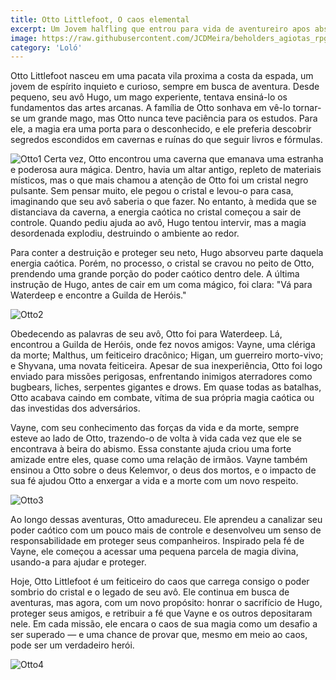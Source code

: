 ```yaml
---
title: Otto Littlefoot, O caos elemental
excerpt: Um Jovem halfling que entrou para vida de aventureiro apos absorver uma grande quantidade de energia caotica.
image: https://raw.githubusercontent.com/JCDMeira/beholders_agiotas_rpg/master/src/assets/images/otto.jpeg
category: 'Loló'
---
```


Otto Littlefoot nasceu em uma pacata vila proxima a costa da espada, um jovem de espírito inquieto e curioso, sempre em busca de aventura. Desde pequeno, seu avô Hugo, um mago experiente, tentava ensiná-lo os fundamentos das artes arcanas. A família de Otto sonhava em vê-lo tornar-se um grande mago, mas Otto nunca teve paciência para os estudos. Para ele, a magia era uma porta para o desconhecido, e ele preferia descobrir segredos escondidos em cavernas e ruínas do que seguir livros e fórmulas.

![Otto1](https://i.imgur.com/tIq8U6w.jpeg)
Certa vez, Otto encontrou uma caverna que emanava uma estranha e poderosa aura mágica. Dentro, havia um altar antigo, repleto de materiais místicos, mas o que mais chamou a atenção de Otto foi um cristal negro pulsante. Sem pensar muito, ele pegou o cristal e levou-o para casa, imaginando que seu avô saberia o que fazer. No entanto, à medida que se distanciava da caverna, a energia caótica no cristal começou a sair de controle. Quando pediu ajuda ao avô, Hugo tentou intervir, mas a magia desordenada explodiu, destruindo o ambiente ao redor.

Para conter a destruição e proteger seu neto, Hugo absorveu parte daquela energia caótica. Porém, no processo, o cristal se cravou no peito de Otto, prendendo uma grande porção do poder caótico dentro dele. A última instrução de Hugo, antes de cair em um coma mágico, foi clara: "Vá para Waterdeep e encontre a Guilda de Heróis."

![Otto2](https://i.imgur.com/osaylWq.jpeg)

Obedecendo as palavras de seu avô, Otto foi para Waterdeep. Lá, encontrou a Guilda de Heróis, onde fez novos amigos: Vayne, uma clériga da morte; Malthus, um feiticeiro dracônico; Higan, um guerreiro morto-vivo; e Shyvana, uma novata feiticeira. Apesar de sua inexperiência, Otto foi logo enviado para missões perigosas, enfrentando inimigos aterradores como bugbears, liches, serpentes gigantes e drows. Em quase todas as batalhas, Otto acabava caindo em combate, vítima de sua própria magia caótica ou das investidas dos adversários.

Vayne, com seu conhecimento das forças da vida e da morte, sempre esteve ao lado de Otto, trazendo-o de volta à vida cada vez que ele se encontrava à beira do abismo. Essa constante ajuda criou uma forte amizade entre eles, quase como uma relação de irmãos. Vayne também ensinou a Otto sobre o deus Kelemvor, o deus dos mortos, e o impacto de sua fé ajudou Otto a enxergar a vida e a morte com um novo respeito.

![Otto3](https://i.imgur.com/84W8GYA.jpeg)

Ao longo dessas aventuras, Otto amadureceu. Ele aprendeu a canalizar seu poder caótico com um pouco mais de controle e desenvolveu um senso de responsabilidade em proteger seus companheiros. Inspirado pela fé de Vayne, ele começou a acessar uma pequena parcela de magia divina, usando-a para ajudar e proteger.

Hoje, Otto Littlefoot é um feiticeiro do caos que carrega consigo o poder sombrio do cristal e o legado de seu avô. Ele continua em busca de aventuras, mas agora, com um novo propósito: honrar o sacrifício de Hugo, proteger seus amigos, e retribuir a fé que Vayne e os outros depositaram nele. Em cada missão, ele encara o caos de sua magia como um desafio a ser superado — e uma chance de provar que, mesmo em meio ao caos, pode ser um verdadeiro herói.

![Otto4](https://i.imgur.com/evHzOuK.jpeg)
